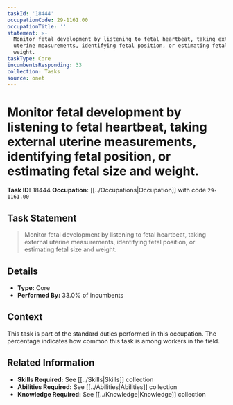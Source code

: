 ```yaml
---
taskId: '18444'
occupationCode: 29-1161.00
occupationTitle: ''
statement: >-
  Monitor fetal development by listening to fetal heartbeat, taking external
  uterine measurements, identifying fetal position, or estimating fetal size and
  weight.
taskType: Core
incumbentsResponding: 33
collection: Tasks
source: onet
---
```

# Monitor fetal development by listening to fetal heartbeat, taking external uterine measurements, identifying fetal position, or estimating fetal size and weight.

**Task ID:** 18444
**Occupation:** [[../Occupations|Occupation]] with code `29-1161.00`

## Task Statement

> Monitor fetal development by listening to fetal heartbeat, taking external uterine measurements, identifying fetal position, or estimating fetal size and weight.

## Details

- **Type:** Core
- **Performed By:** 33.0% of incumbents

## Context

This task is part of the standard duties performed in this occupation. The percentage indicates how common this task is among workers in the field.

## Related Information

- **Skills Required:** See [[../Skills|Skills]] collection
- **Abilities Required:** See [[../Abilities|Abilities]] collection
- **Knowledge Required:** See [[../Knowledge|Knowledge]] collection
